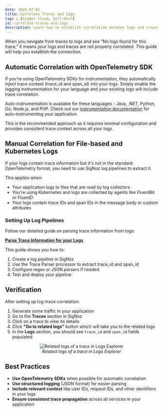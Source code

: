 ```yaml
---
date: 2025-07-01
title: Correlate Traces and Logs
tags : [SigNoz Cloud, Self-Host]
id: correlate-traces-and-logs
description: Learn how to establish correlation between logs and traces in SigNoz to enable seamless navigation from traces to logs and vice versa.
---
```


When you navigate from traces to logs and see "No logs found for this trace," it means your logs and traces are not properly correlated. This guide will help you establish the connection.

## Automatic Correlation with OpenTelemetry SDK

If you're using OpenTelemetry SDKs for instrumentation, they automatically inject trace context (trace_id and span_id) into your logs. Simply enable the logging instrumentation for your language and your existing logs will include trace correlation.

Auto-instrumentation is available for these languages - Java, .NET, Python, Go, Node.js, and PHP. Check out our [instrumentation documentation](https://signoz.io/docs/instrumentation/) for auto-instrumenting your application.

This is the recommended approach as it requires minimal configuration and provides consistent trace context across all your logs.

## Manual Correlation for File-based and Kubernetes Logs

If your logs contain trace information but it's not in the standard OpenTelemetry format, you need to use SigNoz log pipelines to extract it.

This applies when:
- Your application logs to files that are read by log collectors
- You're using Kubernetes and logs are collected by agents like FluentBit or FluentD
- Your logs contain trace IDs and span IDs in the message body or custom attributes

### Setting Up Log Pipelines

Follow our detailed guide on parsing trace information from logs:

**[Parse Trace Information for your Logs](https://signoz.io/docs/logs-pipelines/guides/trace/)**

This guide shows you how to:
1. Create a log pipeline in SigNoz
2. Use the Trace Parser processor to extract trace_id and span_id
3. Configure regex or JSON parsers if needed
4. Test and deploy your pipeline

## Verification

After setting up log-trace correlation:

1. Generate some traffic in your application
2. Go to the **Traces** section in SigNoz
3. Click on a trace to view its details
4. Click **"Go to related logs"** button which will take you to the related logs
5. In the **Logs** section, you should see `trace_id` and `span_id` fields populated

<figure data-zoomable align='center'>
<img src="/img/docs/traces-management/correlate-traces-with-logs.gif" alt="Related logs of a trace in Logs Explorer"/>
<figcaption><i>Related logs of a trace in Logs Explorer</i></figcaption>
</figure>

## Best Practices

- **Use OpenTelemetry SDKs** when possible for automatic correlation
- **Use structured logging** (JSON format) for easier parsing
- **Include relevant context** like user IDs, request IDs, and other identifiers in your logs
- **Ensure consistent trace propagation** across all services in your application
